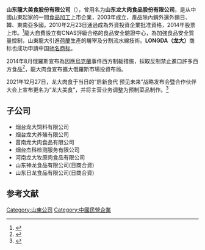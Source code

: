 {{Infobox Company 
|company_name = 山东龍大美食股份有限公司
|company_name_en = Shandong Longda Meishi Co.,ltd.
|company_logo =
|image =
|image_caption = 
|company_type = [[民營企業|民營企業]]、[[上市公司|上市公司]]
|traded_as = {{Szse|002726}}
|company_slogan = 
|foundation =  2003年7月9日
|location = {{PRC}}山东省<br>莱阳市食品工业园龍大區
|founder             = 宫学斌
|area_served         = 世界各地
|chairman = 宫学斌
|CEO = 宫学斌
|industry = [[食品产业|食品产业]]
|services            = 食品買賣、加工 
| revenue  =  {{increase}}23亿[[人民币|人民币]]（2011年）<ref name="Annual Report">{{Cite web |url=http://stockhtm.finance.qq.com/sstock/quotpage/q/002726.htm#cwfx |title=finance.qq.com/sstock/ |access-date=2014-08-13 |archive-date=2019-07-30 |archive-url=https://web.archive.org/web/20190730055206/http://stockhtm.finance.qq.com/sstock/quotpage/q/002726.htm#cwfx |dead-url=no }}</ref>
| operating_income =  {{increase}}1.1亿[[人民币|人民币]]（2011年）<<ref name="Annual Report"/>
| net_income = 
| assets =  {{increase}}7.2亿[[人民币|人民币]]（2011年）<ref name="Annual Report"/>
| equity =  {{increase}}5.7亿[[人民币|人民币]]（2013年）<ref name="Annual Report"/>
| num_employees  = 1852人（2013年末）<ref>{{Cite web |url=http://stockhtm.finance.qq.com/sstock/quotpage/q/002726.htm#6 |title=stockhtm.finance.qq |access-date=2014-08-13 |archive-date=2019-07-30 |archive-url=https://web.archive.org/web/20190730055206/http://stockhtm.finance.qq.com/sstock/quotpage/q/002726.htm#6 |dead-url=no }}</ref>
|homepage = [http://www.longdameat.com/ longdameat.com]
}}
'''山东龍大美食股份有限公司'''（{{szse|002726|name=龙大美食}}），曾用名为'''山东龙大肉食品股份有限公司'''，是从中國山東起家的一間[[食品加工|食品加工]]上市企業，2003年成立，產品除內銷外還外銷日、韓、東南亞多國。2010年2月23日通過成為外資投資企業批准資格，2014年股票上市。<ref>{{Cite web |url=http://www.longdameat.com/web/showNews.asp?id=357 |title=龍大肉食成功上市 |access-date=2014-08-13 |archive-url=https://web.archive.org/web/20140813212125/http://www.longdameat.com/web/showNews.asp?id=357 |archive-date=2014-08-13 |dead-url=yes }}</ref>龍大自費設立有CNAS評級合格的食品安全驗證中心，為加強食品安全質量控制，山東龍大引進[[荷蘭|荷蘭]]生產的屠宰及分割流水線技術。'''LONGDA（龙大）'''商标也成功申請中国[[驰名商标|驰名商标]]。

2014年8月俄羅斯宣布為因應[[烏克蘭|烏克蘭]]事件西方制裁措施，採取反制禁止進口許多西方食品<ref>{{Cite web |url=http://www.quamnet.com/newscontent.action?listSectionCode=NEW_CN&articleId=3753311 |title=龍大攻入俄羅斯市場 |access-date=2014-08-13 |archive-url=https://web.archive.org/web/20140813134444/http://www.quamnet.com/newscontent.action?listSectionCode=NEW_CN&articleId=3753311 |archive-date=2014-08-13 |dead-url=yes }}</ref>，龍大肉食宣布擴大俄羅斯市場投資布局。

2021年12月27日，龙大肉食于当日的“启新食代 预见未来”战略发布会暨合作伙伴大会上宣布更名为“龙大美食”，并将主营业务调整为预制菜品制作。<ref>{{Cite news|author=王珞|title=龙大美食：开启预制菜新“食”代|url=https://www.cs.com.cn/ssgs/gsxw/202112/t20211228_6231185.html|date=2021-12-28|publisher=[[中国证券报|中国证券报]]·中证网|access-date=2022-01-01|archive-date=2022-01-01|archive-url=https://web.archive.org/web/20220101045614/https://www.cs.com.cn/ssgs/gsxw/202112/t20211228_6231185.html|dead-url=no}}</ref>

==子公司==
*烟台龙大饲料有限公司
*烟台龙大养殖有限公司
*莒南龙大肉食品有限公司
*烟台杰科检测服务有限公司
*河南龙大牧原肉食品有限公司
*山东神龙食品有限公司(日商合資)
*山东日龙食品有限公司(日商合資)
==参考文献==
{{reflist}}

[[Category:山東公司|Category:山東公司]]
[[Category:中國民營企業|Category:中國民營企業]]